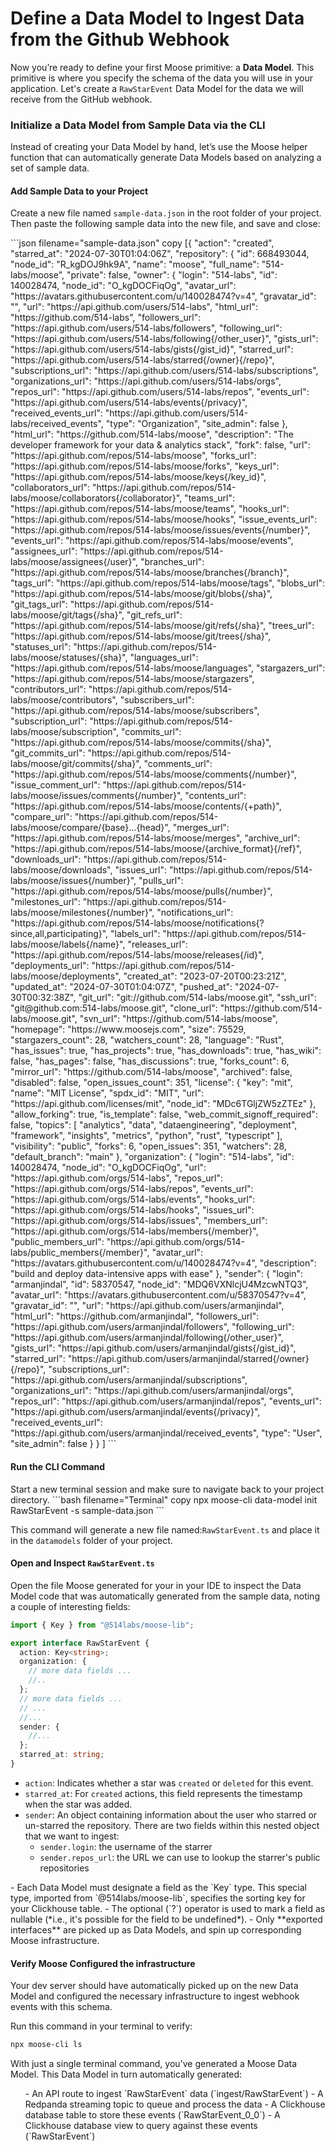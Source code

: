 
# Define a Data Model to Ingest Data from the Github Webhook

Now you’re ready to define your first Moose primitive: a **Data Model**. This primitive is where you specify the schema of the data you will use in your application. Let's create a `RawStarEvent` Data Model for the data we will receive from the GitHub webhook.

### Initialize a Data Model from Sample Data via the CLI

Instead of creating your Data Model by hand, let’s use the Moose helper function that can automatically generate Data Models based on analyzing a set of sample data.

#### Add Sample Data to your Project

Create a new file named `sample-data.json` in the root folder of your project. Then paste the following sample data into the new file, and save and close:

<ToggleBlock openText="Collapse Sample Data JSON" closeText="Show Sample Data JSON">
```json filename="sample-data.json" copy
[{
  "action": "created",
  "starred_at": "2024-07-30T01:04:06Z",
  "repository": {
    "id": 668493044,
    "node_id": "R_kgDOJ9hk9A",
    "name": "moose",
    "full_name": "514-labs/moose",
    "private": false,
    "owner": {
      "login": "514-labs",
      "id": 140028474,
      "node_id": "O_kgDOCFiqOg",
      "avatar_url": "https://avatars.githubusercontent.com/u/140028474?v=4",
      "gravatar_id": "",
      "url": "https://api.github.com/users/514-labs",
      "html_url": "https://github.com/514-labs",
      "followers_url": "https://api.github.com/users/514-labs/followers",
      "following_url": "https://api.github.com/users/514-labs/following{/other_user}",
      "gists_url": "https://api.github.com/users/514-labs/gists{/gist_id}",
      "starred_url": "https://api.github.com/users/514-labs/starred{/owner}{/repo}",
      "subscriptions_url": "https://api.github.com/users/514-labs/subscriptions",
      "organizations_url": "https://api.github.com/users/514-labs/orgs",
      "repos_url": "https://api.github.com/users/514-labs/repos",
      "events_url": "https://api.github.com/users/514-labs/events{/privacy}",
      "received_events_url": "https://api.github.com/users/514-labs/received_events",
      "type": "Organization",
      "site_admin": false
    },
    "html_url": "https://github.com/514-labs/moose",
    "description": "The developer framework for your data & analytics stack",
    "fork": false,
    "url": "https://api.github.com/repos/514-labs/moose",
    "forks_url": "https://api.github.com/repos/514-labs/moose/forks",
    "keys_url": "https://api.github.com/repos/514-labs/moose/keys{/key_id}",
    "collaborators_url": "https://api.github.com/repos/514-labs/moose/collaborators{/collaborator}",
    "teams_url": "https://api.github.com/repos/514-labs/moose/teams",
    "hooks_url": "https://api.github.com/repos/514-labs/moose/hooks",
    "issue_events_url": "https://api.github.com/repos/514-labs/moose/issues/events{/number}",
    "events_url": "https://api.github.com/repos/514-labs/moose/events",
    "assignees_url": "https://api.github.com/repos/514-labs/moose/assignees{/user}",
    "branches_url": "https://api.github.com/repos/514-labs/moose/branches{/branch}",
    "tags_url": "https://api.github.com/repos/514-labs/moose/tags",
    "blobs_url": "https://api.github.com/repos/514-labs/moose/git/blobs{/sha}",
    "git_tags_url": "https://api.github.com/repos/514-labs/moose/git/tags{/sha}",
    "git_refs_url": "https://api.github.com/repos/514-labs/moose/git/refs{/sha}",
    "trees_url": "https://api.github.com/repos/514-labs/moose/git/trees{/sha}",
    "statuses_url": "https://api.github.com/repos/514-labs/moose/statuses/{sha}",
    "languages_url": "https://api.github.com/repos/514-labs/moose/languages",
    "stargazers_url": "https://api.github.com/repos/514-labs/moose/stargazers",
    "contributors_url": "https://api.github.com/repos/514-labs/moose/contributors",
    "subscribers_url": "https://api.github.com/repos/514-labs/moose/subscribers",
    "subscription_url": "https://api.github.com/repos/514-labs/moose/subscription",
    "commits_url": "https://api.github.com/repos/514-labs/moose/commits{/sha}",
    "git_commits_url": "https://api.github.com/repos/514-labs/moose/git/commits{/sha}",
    "comments_url": "https://api.github.com/repos/514-labs/moose/comments{/number}",
    "issue_comment_url": "https://api.github.com/repos/514-labs/moose/issues/comments{/number}",
    "contents_url": "https://api.github.com/repos/514-labs/moose/contents/{+path}",
    "compare_url": "https://api.github.com/repos/514-labs/moose/compare/{base}...{head}",
    "merges_url": "https://api.github.com/repos/514-labs/moose/merges",
    "archive_url": "https://api.github.com/repos/514-labs/moose/{archive_format}{/ref}",
    "downloads_url": "https://api.github.com/repos/514-labs/moose/downloads",
    "issues_url": "https://api.github.com/repos/514-labs/moose/issues{/number}",
    "pulls_url": "https://api.github.com/repos/514-labs/moose/pulls{/number}",
    "milestones_url": "https://api.github.com/repos/514-labs/moose/milestones{/number}",
    "notifications_url": "https://api.github.com/repos/514-labs/moose/notifications{?since,all,participating}",
    "labels_url": "https://api.github.com/repos/514-labs/moose/labels{/name}",
    "releases_url": "https://api.github.com/repos/514-labs/moose/releases{/id}",
    "deployments_url": "https://api.github.com/repos/514-labs/moose/deployments",
    "created_at": "2023-07-20T00:23:21Z",
    "updated_at": "2024-07-30T01:04:07Z",
    "pushed_at": "2024-07-30T00:32:38Z",
    "git_url": "git://github.com/514-labs/moose.git",
    "ssh_url": "git@github.com:514-labs/moose.git",
    "clone_url": "https://github.com/514-labs/moose.git",
    "svn_url": "https://github.com/514-labs/moose",
    "homepage": "https://www.moosejs.com",
    "size": 75529,
    "stargazers_count": 28,
    "watchers_count": 28,
    "language": "Rust",
    "has_issues": true,
    "has_projects": true,
    "has_downloads": true,
    "has_wiki": false,
    "has_pages": false,
    "has_discussions": true,
    "forks_count": 6,
    "mirror_url": "https://github.com/514-labs/moose",
    "archived": false,
    "disabled": false,
    "open_issues_count": 351,
    "license": {
      "key": "mit",
      "name": "MIT License",
      "spdx_id": "MIT",
      "url": "https://api.github.com/licenses/mit",
      "node_id": "MDc6TGljZW5zZTEz"
    },
    "allow_forking": true,
    "is_template": false,
    "web_commit_signoff_required": false,
    "topics": [
      "analytics",
      "data",
      "dataengineering",
      "deployment",
      "framework",
      "insights",
      "metrics",
      "python",
      "rust",
      "typescript"
    ],
    "visibility": "public",
    "forks": 6,
    "open_issues": 351,
    "watchers": 28,
    "default_branch": "main"
  },
  "organization": {
    "login": "514-labs",
    "id": 140028474,
    "node_id": "O_kgDOCFiqOg",
    "url": "https://api.github.com/orgs/514-labs",
    "repos_url": "https://api.github.com/orgs/514-labs/repos",
    "events_url": "https://api.github.com/orgs/514-labs/events",
    "hooks_url": "https://api.github.com/orgs/514-labs/hooks",
    "issues_url": "https://api.github.com/orgs/514-labs/issues",
    "members_url": "https://api.github.com/orgs/514-labs/members{/member}",
    "public_members_url": "https://api.github.com/orgs/514-labs/public_members{/member}",
    "avatar_url": "https://avatars.githubusercontent.com/u/140028474?v=4",
    "description": "build and deploy data-intensive apps with ease"
  },
  "sender": {
    "login": "armanjindal",
    "id": 58370547,
    "node_id": "MDQ6VXNlcjU4MzcwNTQ3",
    "avatar_url": "https://avatars.githubusercontent.com/u/58370547?v=4",
    "gravatar_id": "",
    "url": "https://api.github.com/users/armanjindal",
    "html_url": "https://github.com/armanjindal",
    "followers_url": "https://api.github.com/users/armanjindal/followers",
    "following_url": "https://api.github.com/users/armanjindal/following{/other_user}",
    "gists_url": "https://api.github.com/users/armanjindal/gists{/gist_id}",
    "starred_url": "https://api.github.com/users/armanjindal/starred{/owner}{/repo}",
    "subscriptions_url": "https://api.github.com/users/armanjindal/subscriptions",
    "organizations_url": "https://api.github.com/users/armanjindal/orgs",
    "repos_url": "https://api.github.com/users/armanjindal/repos",
    "events_url": "https://api.github.com/users/armanjindal/events{/privacy}",
    "received_events_url": "https://api.github.com/users/armanjindal/received_events",
    "type": "User",
    "site_admin": false
    }
  }
]
```
</ToggleBlock>

#### Run the CLI Command

<Callout type="info">
  Start a new terminal session and make sure to navigate back to your project
  directory.
</Callout>
```bash filename="Terminal" copy npx moose-cli data-model init RawStarEvent -s sample-data.json
```

This command will generate a new file named:`RawStarEvent.ts` and place it in the `datamodels` folder of your project.

<FileTree>
  <FileTree.File name="sample-data.json" />
  <FileTree.Folder name="app" open>
    <FileTree.Folder name="datamodels" open>
      <FileTree.File name="RawStarEvent.ts" />
    </FileTree.Folder>
  </FileTree.Folder>
</FileTree>

#### Open and Inspect `RawStarEvent.ts`

Open the file Moose generated for your in your IDE to inspect the Data Model code that was automatically generated from the sample data, noting a couple of interesting fields:

```ts filename="datamodels/RawStarEvent.ts" copy
import { Key } from "@514labs/moose-lib";

export interface RawStarEvent {
  action: Key<string>;
  organization: {
    // more data fields ...
    //..
  };
  // more data fields ...
  // ...
  //...
  sender: {
    //...
  };
  starred_at: string;
}
```

- `action`: Indicates whether a star was `created` or `deleted` for this event.
- `starred_at`: For `created` actions, this field represents the timestamp when the star was added.
- `sender`: An object containing information about the user who starred or un-starred the repository. There are two fields within this nested object that we want to ingest:
  - `sender.login`: the username of the starrer
  - `sender.repos_url`: the URL we can use to lookup the starrer's public repositories

<Callout type="info" title="Data Modeling Tips:">
  - Each Data Model must designate a field as the `Key` type. This special type,
  imported from `@514labs/moose-lib`, specifies the sorting key for your
  Clickhouse table. - The optional (`?`) operator is used to mark a field as
  nullable (*i.e., it's possible for the field to be undefined*). - Only
  **exported interfaces** are picked up as Data Models, and spin up
  corresponding Moose infrastructure.
</Callout>

#### Verify Moose Configured the infrastructure

Your dev server should have automatically picked up on the new Data Model and configured the necessary infrastructure to ingest webhook events with this schema.

Run this command in your terminal to verify:

```bash filename="Terminal"  copy
npx moose-cli ls
```

<Callout type="success">
  With just a single terminal command, you've generated a Moose Data Model. This
  Data Model in turn automatically generated:
  <ul>
    - An API route to ingest `RawStarEvent` data (`ingest/RawStarEvent`) - A
    Redpanda streaming topic to queue and process the data - A Clickhouse
    database table to store these events (`RawStarEvent_0_0`) - A Clickhouse
    database view to query against these events (`RawStarEvent`)
  </ul>
</Callout>
